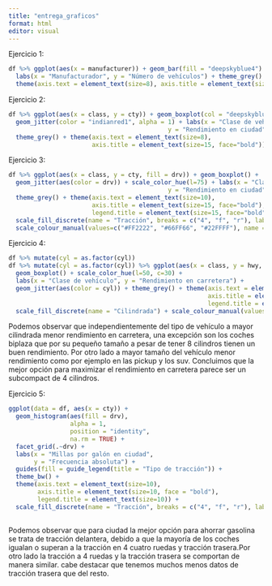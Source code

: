 ```yaml
---
title: "entrega_graficos"
format: html
editor: visual
---
```

Ejercicio 1:
```r
df %>% ggplot(aes(x = manufacturer)) + geom_bar(fill = "deepskyblue4") + 
  labs(x = "Manufacturador", y = "Número de vehículos") + theme_grey() + 
  theme(axis.text = element_text(size=8), axis.title = element_text(size=15, face="bold"))
```

Ejercicio 2:
```r
df %>% ggplot(aes(x = class, y = cty)) + geom_boxplot(col = "deepskyblue") + 
  geom_jitter(color = "indianred1", alpha = 1) + labs(x = "Clase de vehículo",
                                            y = "Rendimiento en ciudad") + 
  theme_grey() + theme(axis.text = element_text(size=8),
                       axis.title = element_text(size=15, face="bold"))
```
Ejercicio 3:
```r
df %>% ggplot(aes(x = class, y = cty, fill = drv)) + geom_boxplot() + 
  geom_jitter(aes(color = drv)) + scale_color_hue(l=75) + labs(x = "Clase de vehículo",
                                            y = "Rendimiento en ciudad") + 
  theme_grey() + theme(axis.text = element_text(size=10),
                       axis.title = element_text(size=15, face="bold"),
                       legend.title = element_text(size=15, face="bold")) + 
  scale_fill_discrete(name = "Tracción", breaks = c("4", "f", "r"), labels = c("4 ruedas", "Delantera", "Trasera")) + 
  scale_colour_manual(values=c("#FF2222", "#66FF66", "#22FFFF"), name = "Tracción", breaks = c("4", "f", "r"), labels = c("4 ruedas", "Delantera", "Trasera"))
```
Ejercicio 4:
```r
df %>% mutate(cyl = as.factor(cyl))
df %>% mutate(cyl = as.factor(cyl)) %>% ggplot(aes(x = class, y = hwy, fill = cyl)) + 
  geom_boxplot() + scale_color_hue(l=50, c=30) + 
  labs(x = "Clase de vehículo", y = "Rendimiento en carretera") + 
  geom_jitter(aes(color = cyl)) + theme_grey() + theme(axis.text = element_text(size=10),
                                                       axis.title = element_text(size=15, face="bold"),
                                                       legend.title = element_text(size=15, face="bold")) + 
  scale_fill_discrete(name = "Cilindrada") + scale_colour_manual(values=c("#FF2222", "#66FF66", "#22FFFF", "#FF22FF"), name = "Cilindrada")
```
Podemos observar que independientemente del tipo de vehículo a mayor cilindrada menor rendimiento en carretera, una excepción son los coches biplaza que por su pequeño tamaño a pesar de tener 8 cilindros tienen un buen rendimiento. 
Por otro lado a mayor tamaño del vehículo menor rendimiento como por ejemplo en las pickup y los suv.
Concluimos que la mejor opción para maximizar el rendimiento en carretera parece ser un subcompact de 4 cilindros.

Ejercicio 5:
```r
ggplot(data = df, aes(x = cty)) +
  geom_histogram(aes(fill = drv), 
                 alpha = 1, 
                 position = "identity",
                 na.rm = TRUE) +
  facet_grid(.~drv) +
  labs(x = "Millas por galón en ciudad",
       y = "Frecuencia absoluta") +
  guides(fill = guide_legend(title = "Tipo de tracción")) +
  theme_bw() +
  theme(axis.text = element_text(size=10),
        axis.title = element_text(size=10, face = "bold"),
        legend.title = element_text(size=10)) + 
  scale_fill_discrete(name = "Tracción", breaks = c("4", "f", "r"), labels = c("4 ruedas", "Tracción Delantera", "Tracción Trasera"))
  
```

Podemos observar que para ciudad la mejor opción para ahorrar gasolina se trata de tracción delantera, debido a que la mayoría de los coches igualan o superan a la tracción en 4 cuatro ruedas y tracción trasera.Por otro lado la tracción a 4 ruedas y la tracción trasera se comportan de manera similar. cabe destacar que tenemos muchos menos datos de tracción trasera que del resto.